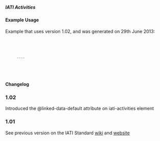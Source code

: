 ===== IATI Activities ===== 
{{for revison 1.02}}
==== Example Usage ====
Example that uses version 1.02, and was generated on 29th June 2013:
<code xml>
    <iati-activities version="1.02" generated-datetime="2012-06-29T00:00:00">
       ....
    </iati-activities>
</code>

==== Changelog ====
===1.02===
Introduced the @linked-data-default attribute on iati-activities element
===1.01===
See previous version on the IATI Standard [[http://wiki.iatistandard.org/standard/documentation/1.0/iati-activities | wiki]] and [[http://iatistandard.org/101/activities-standard/container-elements/file-header/ | website]]